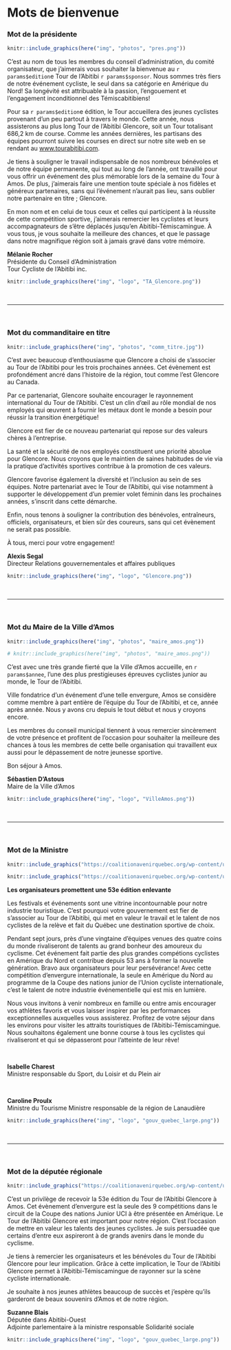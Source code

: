 # Mots de bienvenue {#bienvenue}

### Mot de la présidente {-}

\linebreak

```r
knitr::include_graphics(here("img", "photos", "pres.png"))
```


C’est au nom de tous les membres du conseil d’administration, du comité organisateur, que j’aimerais vous souhaiter la bienvenue au `r params$edition`e Tour de l’Abitibi `r params$sponsor`. Nous sommes très fiers de notre événement cycliste, le seul dans sa catégorie en Amérique du Nord! Sa longévité est attribuable à la passion, l’engouement et l’engagement inconditionnel des Témiscabitibiens!

Pour sa `r params$edition`e édition, le Tour accueillera des jeunes cyclistes provenant d’un peu partout à travers le monde. Cette année, nous assisterons au plus long Tour de l’Abitibi Glencore, soit un Tour totalisant 686,2 km de course. Comme les années dernières, les partisans des équipes pourront suivre les courses en direct sur notre site web en se rendant au <a href="https://www.tourabitibi.com" target="blank">www.tourabitibi.com</a>.

Je tiens à souligner le travail indispensable de nos nombreux bénévoles et de notre équipe permanente, qui tout au long de l’année, ont travaillé pour vous offrir un événement des plus mémorable lors de la semaine du Tour à Amos. De plus, j’aimerais faire une mention toute spéciale à nos fidèles et généreux partenaires, sans qui l’événement n’aurait pas lieu, sans oublier notre partenaire en titre ; Glencore.

En mon nom et en celui de tous ceux et celles qui participent à la réussite de cette compétition sportive, j’aimerais remercier les cyclistes et leurs accompagnateurs de s’être déplacés jusqu’en Abitibi-Témiscamingue. À vous tous, je vous souhaite la meilleure des chances, et que le passage dans notre magnifique région soit à jamais gravé dans votre mémoire.

**Mélanie Rocher**    
Présidente du Conseil d'Administration         
Tour Cycliste de l'Abitibi inc. 

```r
knitr::include_graphics(here("img", "logo", "TA_Glencore.png"))
```

<br/>

--- 

\pagebreak

<br/>

### Mot du commanditaire en titre {-}

\linebreak

```r

knitr::include_graphics(here("img", "photos", "comm_titre.jpg"))

```

C’est avec beaucoup d’enthousiasme que Glencore a choisi de s’associer au Tour de l’Abitibi pour les trois prochaines années. Cet évènement est profondément ancré dans l’histoire de la région, tout comme l’est Glencore au Canada.

Par ce partenariat, Glencore souhaite encourager le rayonnement international du Tour de l’Abitibi. C’est un clin d’œil au rôle mondial de nos employés qui œuvrent à fournir les métaux dont le monde a besoin pour réussir la transition énergétique!

Glencore est fier de ce nouveau partenariat qui repose sur des valeurs chères à l’entreprise.

La santé et la sécurité de nos employés constituent une priorité absolue pour Glencore. Nous croyons que le maintien de saines habitudes de vie via la pratique d’activités sportives contribue à la promotion de ces valeurs.

Glencore favorise également la diversité et l’inclusion au sein de ses équipes. Notre partenariat avec le Tour de l’Abitibi, qui vise notamment à supporter le développement d’un premier volet féminin dans les prochaines années, s’inscrit dans cette démarche.

Enfin, nous tenons à souligner la contribution des bénévoles, entraîneurs, officiels, organisateurs, et bien sûr des coureurs, sans qui cet évènement ne serait pas possible.

À tous, merci pour votre engagement!


**Alexis Segal**      
Directeur Relations gouvernementales et affaires publiques


```r
knitr::include_graphics(here("img", "logo", "Glencore.png"))
```

<br/>

---

\pagebreak

<br/>

### Mot du Maire de la Ville d'Amos {-}

\linebreak

```r

knitr::include_graphics(here("img", "photos", "maire_amos.png"))

# knitr::include_graphics(here("img", "photos", "maire_amos.png"))
```

C’est avec une très grande fierté que la Ville d'Amos accueille, en `r params$annee`, l’une des plus prestigieuses épreuves cyclistes junior au monde, le Tour de l’Abitibi.

Ville fondatrice d’un événement d’une telle envergure, Amos se considère comme membre à part entière de l’équipe du Tour de l’Abitibi, et ce, année après année. Nous y avons cru depuis le tout début et nous y croyons encore.

Les membres du conseil municipal tiennent à vous remercier sincèrement de votre présence et profitent de l’occasion pour souhaiter la meilleure des chances à tous les membres de cette belle organisation qui travaillent eux aussi pour le dépassement de notre jeunesse sportive.

Bon séjour à Amos.

**Sébastien D’Astous**    
Maire de la Ville d'Amos 
  

```r
knitr::include_graphics(here("img", "logo", "VilleAmos.png"))
```

<br/>

---

\pagebreak

<br/>

### Mot de la Ministre {-}

\linebreak

```r

knitr::include_graphics("https://coalitionavenirquebec.org/wp-content/uploads/2018/08/photo-profil-charest-isabelle-brome-missisquoi.png")

```

```r

knitr::include_graphics("https://coalitionavenirquebec.org/wp-content/uploads/2018/08/photo-profil-proulx-caroline-berthier-sans-main.png")

```

**Les organisateurs promettent une 53e édition enlevante**

Les festivals et événements sont une vitrine incontournable pour notre industrie touristique. C’est pourquoi votre gouvernement est fier de s’associer au Tour de l’Abitibi, qui met en valeur le travail et le talent de nos cyclistes de la relève et fait du Québec une destination sportive de choix.

Pendant sept jours, près d’une vingtaine d’équipes venues des quatre coins du monde rivaliseront de talents au grand bonheur des amoureux du cyclisme. Cet événement fait partie des plus grandes compétions cyclistes en Amérique du Nord et contribue depuis 53 ans à former la nouvelle génération. Bravo aux organisateurs pour leur persévérance! Avec cette compétition d’envergure internationale, la seule en Amérique du Nord au programme de la Coupe des nations junior de l’Union cycliste internationale, c’est le talent de notre industrie événementielle qui est mis en lumière.

Nous vous invitons à venir nombreux en famille ou entre amis encourager vos athlètes favoris et vous laisser inspirer par les performances exceptionnelles auxquelles vous assisterez. Profitez de votre séjour dans les environs pour visiter les attraits touristiques de l’Abitibi-Témiscamingue. Nous souhaitons également une bonne course à tous les cyclistes qui rivaliseront et qui se dépasseront pour l’atteinte de leur rêve!

<br/>

**Isabelle Charest**    
Ministre responsable du Sport, du Loisir et du Plein air

<br/>


**Caroline Proulx**   
Ministre du Tourisme
Ministre responsable de la région de Lanaudière

```r
knitr::include_graphics(here("img", "logo", "gouv_quebec_large.png"))
``` 

<br/>

---

\pagebreak

<br/>


### Mot de la députée régionale {-}

\linebreak

```r

knitr::include_graphics("https://coalitionavenirquebec.org/wp-content/uploads/2018/08/photo-profil-blais-suzanne-abitibi-ouest.png")

```


C’est un privilège de recevoir la 53e édition du Tour de l’Abitibi Glencore à Amos. Cet évènement d’envergure est la seule des 9 compétitions dans le circuit de la Coupe des nations Junior UCI à être présentée en Amérique. Le Tour de l’Abitibi Glencore est important pour notre région. C’est l’occasion de mettre en valeur les talents des jeunes cyclistes. Je suis persuadée que certains d’entre eux aspireront à de grands avenirs dans le monde du cyclisme.

Je tiens à remercier les organisateurs et les bénévoles du Tour de l’Abitibi Glencore pour leur implication. Grâce à cette implication, le Tour de l’Abitibi Glencore permet à l’Abitibi-Témiscamingue de rayonner sur la scène cycliste internationale.

Je souhaite à nos jeunes athlètes beaucoup de succès et j’espère qu’ils garderont de beaux souvenirs d’Amos et de notre région.


**Suzanne Blais**     
Députée dans Abitibi-Ouest   
Adjointe parlementaire à la ministre responsable Solidarité sociale   



```r
knitr::include_graphics(here("img", "logo", "gouv_quebec_large.png"))
``` 

